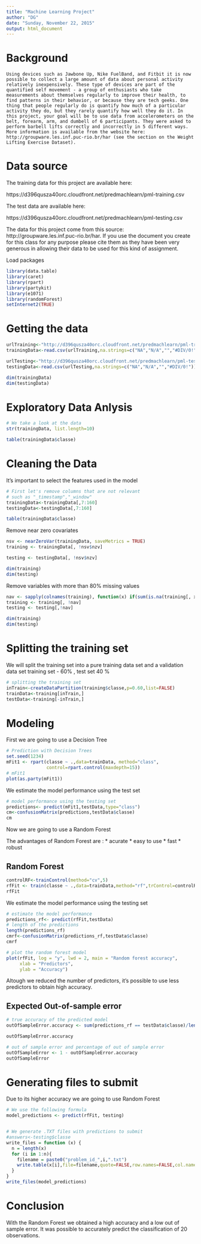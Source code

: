 ```yaml
---
title: "Machine Learning Project"
author: "DG"
date: "Sunday, November 22, 2015"
output: html_document
---
```


# Background

    Using devices such as Jawbone Up, Nike FuelBand, and Fitbit it is now possible to collect a large amount of data about personal activity relatively inexpensively. These type of devices are part of the quantified self movement - a group of enthusiasts who take measurements about themselves regularly to improve their health, to find patterns in their behavior, or because they are tech geeks. One thing that people regularly do is quantify how much of a particular activity they do, but they rarely quantify how well they do it. In this project, your goal will be to use data from accelerometers on the belt, forearm, arm, and dumbell of 6 participants. They were asked to perform barbell lifts correctly and incorrectly in 5 different ways. More information is available from the website here: http://groupware.les.inf.puc-rio.br/har (see the section on the Weight Lifting Exercise Dataset). 



# Data source


The training data for this project are available here: 

https://d396qusza40orc.cloudfront.net/predmachlearn/pml-training.csv

The test data are available here: 

https://d396qusza40orc.cloudfront.net/predmachlearn/pml-testing.csv

The data for this project come from this source: http://groupware.les.inf.puc-rio.br/har. If you use the document you create for this class for any purpose please cite them as they have been very generous in allowing their data to be used for this kind of assignment. 


Load packages
```r
library(data.table)
library(caret)
library(rpart)
library(partykit)
library(e1071)
library(randomForest)
setInternet2(TRUE)

```

# Getting  the data

```r
urlTraining<-"http://d396qusza40orc.cloudfront.net/predmachlearn/pml-training.csv"
trainingData<-read.csv(urlTraining,na.strings=c("NA","N/A","","#DIV/0!"))

urlTesting<-"http://d396qusza40orc.cloudfront.net/predmachlearn/pml-testing.csv"
testingData<-read.csv(urlTesting,na.strings=c("NA","N/A","","#DIV/0!"))

dim(trainingData)
dim(testingData)
```

# Exploratory Data Anlysis
```r
# We take a look at the data
str(trainingData, list.length=10)

table(trainingData$classe)

```

# Cleaning the Data

It's important to select the features used in the model
```r
# First let's remove columns that are not relevant
# such as "_timestamp","_window"
trainingData<-trainingData[,7:160]
testingData<-testingData[,7:160]

table(trainingData$classe)

```

Remove near zero covariates
```r
nsv <- nearZeroVar(trainingData, saveMetrics = TRUE)
training <- trainingData[, !nsv$nzv]

testing <- testingData[, !nsv$nzv]

dim(training)
dim(testing)
```

Remove variables with more than 80% missing values
```r
nav <- sapply(colnames(training), function(x) if(sum(is.na(training[, x])) > 0.8*nrow(training)){return(T)}else{return(F)})
training <- training[, !nav]
testing <- testing[,!nav]

dim(training)
dim(testing)

```

# Splitting the training set 

We will split the training set into a pure training data set and a validation data set
training set - 60% , test set 40 %
```r
# splitting the training set
inTrain<-createDataPartition(training$classe,p=0.60,list=FALSE)
trainData<-training[inTrain,]
testData<-training[-inTrain,]
```

# Modeling

First we are going to use a Decision Tree
```r
# Prediction with Decision Trees
set.seed(1234)
mFit1 <- rpart(classe ~ .,data=trainData, method="class",
               control=rpart.control(maxdepth=15))
# mFit1
plot(as.party(mFit1))
```

We estimate the model performance using the test set
```r
# model performance using the testing set
predictions<- predict(mFit1,testData,type="class")
cm<-confusionMatrix(predictions,testData$classe)
cm
```

Now we are going to use a Random Forest

The advantages of Random Forest are :
* acurate
* easy to use
* fast
* robust

## Random Forest
```r
controlRF<-trainControl(method="cv",5)
rfFit <- train(classe ~ .,data=trainData,method="rf",trControl=controlRF,ntree=250)
rfFit
```

We estimate the model performance using the testing set
```r
# estimate the model performance 
predictions_rf<- predict(rfFit,testData)
# length of the predictions
length(predictions_rf)
cmrf<-confusionMatrix(predictions_rf,testData$classe)
cmrf
```

```r
# plot the random forest model
plot(rfFit, log = "y", lwd = 2, main = "Random forest accuracy",
     xlab = "Predictors", 
     ylab = "Accuracy")
```
Altough we reduced the number of predictors, it's possible to use less predictors to obtain high accuracy.

## Expected Out-of-sample error
```r
# true accuracy of the predicted model
outOfSampleError.accuracy <- sum(predictions_rf == testData$classe)/length(predictions_rf)

outOfSampleError.accuracy

# out of sample error and percentage of out of sample error
outOfSampleError <- 1 - outOfSampleError.accuracy
outOfSampleError
```


# Generating files to submit

Due to its higher accuracy we are going to use Random Forest
```r
# We use the following formula 
model_predictions <- predict(rfFit, testing)


# We generate .TXT files with predictions to submit
#answers<-testing$classe
write_files = function (x) {
  n = length(x)
  for (i in 1:n){
    filename = paste0("problem_id_",i,".txt")
    write.table(x[i],file=filename,quote=FALSE,row.names=FALSE,col.names=FALSE)
  }
}
write_files(model_predictions)

```

# Conclusion

With the Random Forest we obtained a high accuracy and a low out of sample error.
It was possible to accurately predict the classification of 20 observations.
